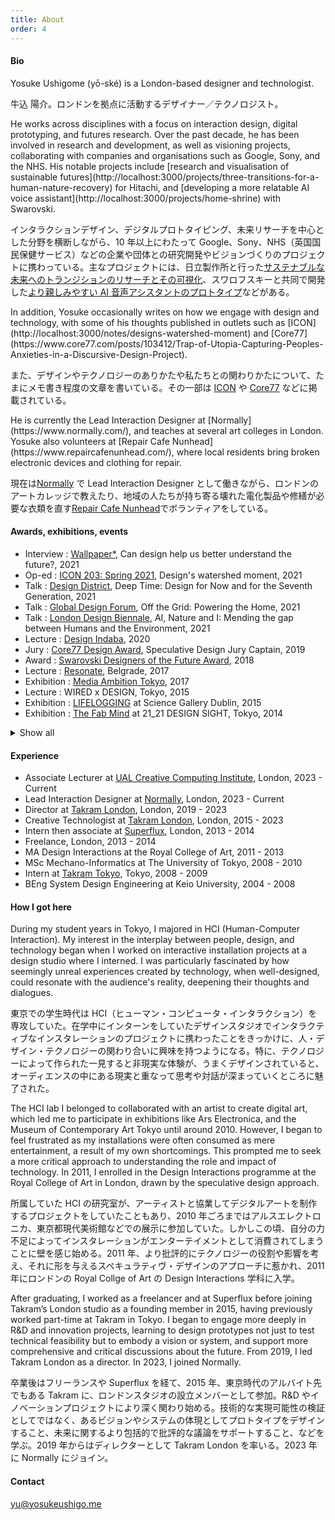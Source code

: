 ```yaml
---
title: About
order: 4
---
```



#### Bio

<Bilingual>
Yosuke Ushigome (yō-ské) is a London-based designer and technologist.

牛込 陽介。ロンドンを拠点に活動するデザイナー／テクノロジスト。

</Bilingual>
<Bilingual>
He works across disciplines with a focus on interaction design, digital prototyping, and futures research. Over the past decade, he has been involved in research and development, as well as visioning projects, collaborating with companies and organisations such as Google, Sony, and the NHS. His notable projects include [research and visualisation of sustainable futures](http://localhost:3000/projects/three-transitions-for-a-human-nature-recovery) for Hitachi, and [developing a more relatable AI voice assistant](http://localhost:3000/projects/home-shrine) with Swarovski.

インタラクションデザイン、デジタルプロトタイピング、未来リサーチを中心とした分野を横断しながら、10 年以上にわたって Google、Sony、NHS（英国国民保健サービス）などの企業や団体との研究開発やビジョンづくりのプロジェクトに携わっている。主なプロジェクトには、日立製作所と行った[サステナブルな未来へのトランジションのリサーチとその可視化](/projects/three-transitions-for-a-human-nature-recovery)、スワロフスキーと共同で開発した[より親しみやすい AI 音声アシスタントのプロトタイプ](/projects/home-shrine)などがある。

</Bilingual>
<Bilingual>
In addition, Yosuke occasionally writes on how we engage with design and technology, with some of his thoughts published in outlets such as [ICON](http://localhost:3000/notes/designs-watershed-moment) and [Core77](https://www.core77.com/posts/103412/Trap-of-Utopia-Capturing-Peoples-Anxieties-in-a-Discursive-Design-Project).

また、デザインやテクノロジーのありかたや私たちとの関わりかたについて、たまにメモ書き程度の文章を書いている。その一部は [ICON](/notes/designs-watershed-moment) や [Core77](https://www.core77.com/posts/103412/Trap-of-Utopia-Capturing-Peoples-Anxieties-in-a-Discursive-Design-Project) などに掲載されている。

</Bilingual>
<Bilingual>
He is currently the Lead Interaction Designer at [Normally](https://www.normally.com/), and teaches at several art colleges in London. Yosuke also volunteers at [Repair Cafe Nunhead](https://www.repaircafenunhead.com/), where local residents bring broken electronic devices and clothing for repair.

現在は[Normally](https://www.normally.com) で Lead Interaction Designer として働きながら、ロンドンのアートカレッジで教えたり、地域の人たちが持ち寄る壊れた電化製品や修繕が必要な衣類を直す[Repair Cafe Nunhead](https://www.repaircafenunhead.com/)でボランティアをしている。

</Bilingual>

#### Awards, exhibitions, events

<Monolingual>

- Interview : [Wallpaper\*](https://www.wallpaper.com/design/yosuke-ushigome-takram-profile), Can design help us better understand the future?, 2021
- Op-ed : [ICON 203: Spring 2021](https://www.iconeye.com/digital-magazine/icon-203-spring-2021), Design's watershed moment, 2021
- Talk : [Design District](https://designdistrict.co.uk/events/talk-bureau-deep-time/), Deep Time: Design for Now and for the Seventh Generation, 2021
- Talk : [Global Design Forum](https://www.globaldesignforum.com/event/grid-powering-home-presented-ovo-energy), Off the Grid: Powering the Home, 2021
- Talk : [London Design Biennale](https://www.londondesignbiennale.com/biennale-sessions), AI, Nature and I: Mending the gap between Humans and the Environment, 2021
- Lecture : [Design Indaba](https://www.designindaba.com/), 2020
- Jury : [Core77 Design Award](https://designawards.core77.com/2019/speculative-design), Speculative Design Jury Captain, 2019
- Award : [Swarovski Designers of the Future Award](https://www.swarovskigroup.com/S/news/Designers-of-the-Future.en.html), 2018
- Lecture : [Resonate](https://resonate.io), Belgrade, 2017
- Exhibition : [Media Ambition Tokyo](http://mediaambitiontokyo.jp/), 2017
- Lecture : WIRED x DESIGN, Tokyo, 2015
- Exhibition : [LIFELOGGING](https://dublin.sciencegallery.com/lifelogging/) at Science Gallery Dublin, 2015
- Exhibition : [The Fab Mind](http://www.2121designsight.jp/en/program/fab_mind/) at 21_21 DESIGN SIGHT, Tokyo, 2014

</Monolingual>
<Monolingual>

<details>

<summary>Show all</summary>

- Lecture : [Hochschule für Gestaltung Schwäbisch Gmünd](https://www.hfg-gmuend.de/), 2022
- Lecture : [Speculative Futures Stuttgart](https://www.meetup.com/en-AU/speculative-futures-stuttgart/), 2022
- Lecture : [TBD Conference](https://www.thetbdconference.com/), 2022
- Lecture : [FHNW Academy of Art and Design](https://www.fhnw.ch/en/about-fhnw/schools/academy-of-art-and-design), 2021
- Talk : [Fridays For Future Japan](https://fridaysforfuture.jp/), 2021
- Interview : [Wallpaper\*](https://www.wallpaper.com/design/yosuke-ushigome-takram-profile), Can design help us better understand the future?, 2021
- Op-ed : [ICON 203: Spring 2021](https://www.iconeye.com/digital-magazine/icon-203-spring-2021), Design's watershed moment, 2021
- Talk : [Design District](https://designdistrict.co.uk/events/talk-bureau-deep-time/), Deep Time: Design for Now and for the Seventh Generation, 2021
- Talk : [Global Design Forum](https://www.globaldesignforum.com/event/grid-powering-home-presented-ovo-energy), Off the Grid: Powering the Home, 2021
- Talk : [London Design Biennale](https://www.londondesignbiennale.com/biennale-sessions), AI, Nature and I: Mending the gap between Humans and the Environment, 2021
- Lecture : [N High School](https://nnn.ed.jp/), 2021
- Lecture : [Kontrapunkt Webinar](https://www.kontrapunkt.com/news/webinarstrategic-foresight), Strategic Foresight: Crafting future scenarios for better strategic navigation, 2021
- Lecture : [London College of Communication](https://www.arts.ac.uk/colleges/london-college-of-communication), 2021
- Lecture : [DLX Design Academy](https://en.dlxdesignacademy.com/), 2021
- Lecture : [Design Indaba](https://www.designindaba.com/), 2020
- Jury : [Core77 Design Award](https://designawards.core77.com/2019/speculative-design), Speculative Design Jury Captain, 2019
- Award : [Swarovski Designers of the Future Award](https://www.swarovskigroup.com/S/news/Designers-of-the-Future.en.html), 2018
- TV : Hodokyoku, Japan, 2017
- Lecture : [Resonate](https://resonate.io), Belgrade, 2017
- Lecture : [Data Fest](https://www.datafest.global/), Edinburgh, 2017
- Exhibition : [Media Ambition Tokyo](http://mediaambitiontokyo.jp/), 2017
- Lecture : London College of Communication, 2016
- Exhibition : [New Style New Artist](http://www.ntticc.or.jp/en/exhibitions/2016/talk-new-styles-new-artists-oct-28-2016/) at ICC, Tokyo, 2016
- Workshop : Live with AI at [NEXT Conference](https://nextconf.eu/), Hamburg, 2016
- Exhibition : [Scenes Unseen](http://scenesunseen.takram.com/) at London Design Festival, 2016
- Workshop : V&A Friday Late, London, 2016
- Exhibition : [Unread Messages](http://unreadmessages.com/) at Aram Gallery, London, 2016
- Workshop : Takram Academy at Space Art Technology, London, 2016
- Talk : IAMAS graduation show, Gifu, 2016
- Writing : [Speculative Everything Japanese Edition](http://amzn.asia/dKgTQyb), 2016
- Exhibition : [8h Ahead](https://www.takram.com/projects/8h-ahead/) at London Design Festival, 2015
- Workshop : Speculative Ohgiri for WIRED, Tokyo, 2015
- Lecture : WIRED x DESIGN, Tokyo, 2015
- Exhibition : LIFELOGGING at Science Gallery Dublin, 2015
- Exhibition : [The Fab Mind](http://www.2121designsight.jp/en/program/fab_mind/) at 21_21 DESIGN SIGHT, Tokyo, 2014
- Talk : The Design Batons at Japan Institute of Design Promotion, Tokyo, 2014
- Onlin Curation\_ : [Design and Violence](https://www.moma.org/interactives/exhibitions/2013/designandviolence/commoditized-warfare-yosuke-ushigome/) by MoMA, 2014
- Exhibition : [Wearable Futures](http://www.wearablefutures.co/), London, 2013
- Exhibition : Bunny Smash at [Museum of Contemporary Art Tokyo](http://www.mot-art-museum.jp/eng/2013/usagi_smash/), 2013

</details>
</Monolingual>

#### Experience

<Monolingual>

- Associate Lecturer at [UAL Creative Computing Institute](https://www.arts.ac.uk/creative-computing-institute), London, 2023 - Current
- Lead Interaction Designer at [Normally](https://normally.com/), London, 2023 - Current
- Director at [Takram London](https://www.takram.com), London, 2019 - 2023
- Creative Technologist at [Takram London](https://www.takram.com), London, 2015 - 2023
- Intern then associate at [Superflux](http://superflux.in/), London, 2013 - 2014
- Freelance, London, 2013 - 2014
- MA Design Interactions at the Royal College of Art, 2011 - 2013
- MSc Mechano-Informatics at The University of Tokyo, 2008 - 2010
- Intern at [Takram Tokyo](https://www.takram.com), Tokyo, 2008 - 2009
- BEng System Design Engineering at Keio University, 2004 - 2008

</Monolingual>

#### How I got here

<Bilingual>
During my student years in Tokyo, I majored in HCI (Human-Computer Interaction). My interest in the interplay between people, design, and technology began when I worked on interactive installation projects at a design studio where I interned. I was particularly fascinated by how seemingly unreal experiences created by technology, when well-designed, could resonate with the audience's reality, deepening their thoughts and dialogues.

東京での学生時代は HCI（ヒューマン・コンピュータ・インタラクション）を専攻していた。在学中にインターンをしていたデザインスタジオでインタラクティブなインスタレーションのプロジェクトに携わったことをきっかけに、人・デザイン・テクノロジーの関わり合いに興味を持つようになる。特に、テクノロジーによって作られた一見すると非現実な体験が、うまくデザインされていると、オーディエンスの中にある現実と重なって思考や対話が深まっていくところに魅了された。

</Bilingual>

<Bilingual>
The HCI lab I belonged to collaborated with an artist to create digital art, which led me to participate in exhibitions like Ars Electronica, and the Museum of Contemporary Art Tokyo until around 2010. However, I began to feel frustrated as my installations were often consumed as mere entertainment, a result of my own shortcomings. This prompted me to seek a more critical approach to understanding the role and impact of technology. In 2011, I enrolled in the Design Interactions programme at the Royal College of Art in London, drawn by the speculative design approach.

所属していた HCI の研究室が、アーティストと協業してデジタルアートを制作するプロジェクトをしていたこともあり、2010 年ごろまではアルスエレクトロニカ、東京都現代美術館などでの展示に参加していた。しかしこの頃、自分の力不足によってインスタレーションがエンターテイメントとして消費されてしまうことに壁を感じ始める。2011 年、より批評的にテクノロジーの役割や影響を考え、それに形を与えるスペキュラティヴ・デザインのアプローチに惹かれ、2011 年にロンドンの Royal Collge of Art の Design Interactions 学科に入学。

</Bilingual>

<Bilingual>
After graduating, I worked as a freelancer and at Superflux before joining Takram’s London studio as a founding member in 2015, having previously worked part-time at Takram in Tokyo. I began to engage more deeply in R&D and innovation projects, learning to design prototypes not just to test technical feasibility but to embody a vision or system, and support more comprehensive and critical discussions about the future. From 2019, I led Takram London as a director. In 2023, I joined Normally.

卒業後はフリーランスや Superflux を経て、2015 年、東京時代のアルバイト先でもある Takram に、ロンドンスタジオの設立メンバーとして参加。R&D やイノベーションプロジェクトにより深く関わり始める。技術的な実現可能性の検証としてではなく、あるビジョンやシステムの体現としてプロトタイプをデザインすること、未来に関するより包括的で批評的な議論をサポートすること、などを学ぶ。2019 年からはディレクターとして Takram London を率いる。2023 年に Normally にジョイン。

</Bilingual>

#### Contact

[yu@yosukeushigo.me](mailto:yu@yosukeushigo.me)
